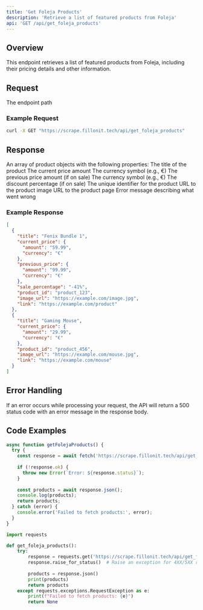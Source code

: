 ```yaml
---
title: 'Get Foleja Products'
description: 'Retrieve a list of featured products from Foleja'
api: 'GET /api/get_foleja_products'
---
```


## Overview

This endpoint retrieves a list of featured products from Foleja, including their pricing details and other information.

## Request

<ParamField path="/api/get_foleja_products" type="string">
  The endpoint path
</ParamField>

### Example Request

```bash
curl -X GET "https://scrape.fillonit.tech/api/get_foleja_products"
```

## Response

<ResponseField name="200: OK" type="array">
  An array of product objects with the following properties:
  <ResponseField name="title" type="string" required>
    The title of the product
  </ResponseField>
  <ResponseField name="current_price" type="object" required>
    <ResponseField name="amount" type="string" required>
      The current price amount
    </ResponseField>
    <ResponseField name="currency" type="string" required>
      The currency symbol (e.g., €)
    </ResponseField>
  </ResponseField>
  <ResponseField name="previous_price" type="object">
    <ResponseField name="amount" type="string">
      The previous price amount (if on sale)
    </ResponseField>
    <ResponseField name="currency" type="string">
      The currency symbol (e.g., €)
    </ResponseField>
  </ResponseField>
  <ResponseField name="sale_percentage" type="string">
    The discount percentage (if on sale)
  </ResponseField>
  <ResponseField name="product_id" type="string" required>
    The unique identifier for the product
  </ResponseField>
  <ResponseField name="image_url" type="string" required>
    URL to the product image
  </ResponseField>
  <ResponseField name="link" type="string" required>
    URL to the product page
  </ResponseField>
</ResponseField>

<ResponseField name="500: Internal Server Error" type="object">
  <ResponseField name="error" type="string">
    Error message describing what went wrong
  </ResponseField>
</ResponseField>

### Example Response

```json
[
  {
    "title": "Fenix Bundle 1",
    "current_price": {
      "amount": "59.99",
      "currency": "€"
    },
    "previous_price": {
      "amount": "99.99",
      "currency": "€"
    },
    "sale_percentage": "-41%",
    "product_id": "product_123",
    "image_url": "https://example.com/image.jpg",
    "link": "https://example.com/product"
  },
  {
    "title": "Gaming Mouse",
    "current_price": {
      "amount": "29.99",
      "currency": "€"
    },
    "product_id": "product_456",
    "image_url": "https://example.com/mouse.jpg",
    "link": "https://example.com/mouse"
  }
]
```

## Error Handling

If an error occurs while processing your request, the API will return a 500 status code with an error message in the response body.

## Code Examples

<CodeGroup>

```javascript JavaScript
async function getFolejaProducts() {
  try {
    const response = await fetch('https://scrape.fillonit.tech/api/get_foleja_products');
    
    if (!response.ok) {
      throw new Error(`Error: ${response.status}`);
    }
    
    const products = await response.json();
    console.log(products);
    return products;
  } catch (error) {
    console.error('Failed to fetch products:', error);
  }
}
```

```python Python
import requests

def get_foleja_products():
    try:
        response = requests.get('https://scrape.fillonit.tech/api/get_foleja_products')
        response.raise_for_status()  # Raise an exception for 4XX/5XX responses
        
        products = response.json()
        print(products)
        return products
    except requests.exceptions.RequestException as e:
        print(f"Failed to fetch products: {e}")
        return None
```

</CodeGroup>